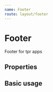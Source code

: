 ```yaml
---
name: Footer
route: layout/footer
---
```



# Footer

Footer for tpr apps

## Properties

<Props of={Footer} />

## Basic usage

<Playground>
	<Footer
		bg="#eeeeee"
		borderTop="5px solid #777"
		logoUrl="https://www.thepensionsregulator.gov.uk/-/media/thepensionsregulator/images/logo/tpr-logo-footer.ashx"
		links={[
			{ title: 'Website help', url: '#' },
			{ title: 'Cymraeg', url: '#' },
			{ title: 'Site map', url: '#' },
		]}
		menus={[
			[
				{ title: 'Public service pension schemes', url: '#' },
				{ title: 'Lorem ipsum dolor', url: '#' },
				{ title: 'Lorem ipsum dolor', url: '#' },
				{ title: 'Lorem ipsum dolor', url: '#' },
				{ title: 'Lorem ipsum dolor', url: '#' },
			],
			[
				{ title: 'Lorem ipsum dolor', url: '#' },
				{ title: 'Lorem ipsum dolor', url: '#' },
				{ title: 'Lorem ipsum dolor', url: '#' },
				{ title: 'Lorem ipsum dolor', url: '#' },
				{ title: 'Lorem ipsum dolor', url: '#' },
			],
			[
				{ title: 'Lorem ipsum dolor', url: '#' },
				{ title: 'Lorem ipsum dolor', url: '#' },
				{ title: 'Lorem ipsum dolor', url: '#' },
				{ title: 'Lorem ipsum dolor', url: '#' },
				{ title: 'Lorem ipsum dolor', url: '#' },
			],
		]}
	/>
</Playground>

